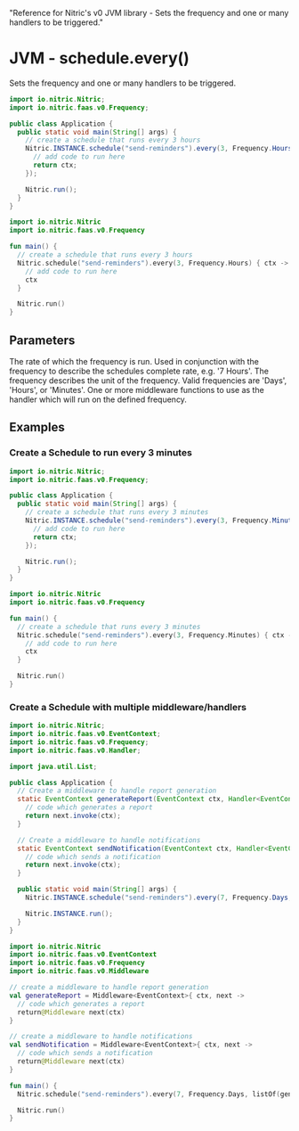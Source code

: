   "Reference for Nitric's v0 JVM library - Sets the frequency and one or many handlers to be triggered."

# JVM - schedule.every()

Sets the frequency and one or many handlers to be triggered.

<CodeSwitcher>

```java
import io.nitric.Nitric;
import io.nitric.faas.v0.Frequency;

public class Application {
  public static void main(String[] args) {
    // create a schedule that runs every 3 hours
    Nitric.INSTANCE.schedule("send-reminders").every(3, Frequency.Hours, (ctx) -> {
      // add code to run here
      return ctx;
    });

    Nitric.run();
  }
}
```

```kotlin
import io.nitric.Nitric
import io.nitric.faas.v0.Frequency

fun main() {
  // create a schedule that runs every 3 hours
  Nitric.schedule("send-reminders").every(3, Frequency.Hours) { ctx ->
    // add code to run here
    ctx
  }

  Nitric.run()
}
```

</CodeSwitcher>

## Parameters

<Properties>
  <Property name="rate" required type="Int">
    The rate of which the frequency is run. Used in conjunction with the
    frequency to describe the schedules complete rate, e.g. '7 Hours'.
  </Property>
  <Property name="frequency" required type="Frequency">
    The frequency describes the unit of the frequency. Valid frequencies are
    'Days', 'Hours', or 'Minutes'.
  </Property>
  <Property
    name="middleware"
    required
    type="EventMiddleware or List<EventMiddleware>"
  >
    One or more middleware functions to use as the handler which will run on the
    defined frequency.
  </Property>
</Properties>

## Examples

### Create a Schedule to run every 3 minutes

<CodeSwitcher>

```java
import io.nitric.Nitric;
import io.nitric.faas.v0.Frequency;

public class Application {
  public static void main(String[] args) {
    // create a schedule that runs every 3 minutes
    Nitric.INSTANCE.schedule("send-reminders").every(3, Frequency.Minutes, (ctx) -> {
      // add code to run here
      return ctx;
    });

    Nitric.run();
  }
}
```

```kotlin
import io.nitric.Nitric
import io.nitric.faas.v0.Frequency

fun main() {
  // create a schedule that runs every 3 minutes
  Nitric.schedule("send-reminders").every(3, Frequency.Minutes) { ctx ->
    // add code to run here
    ctx
  }

  Nitric.run()
}
```

</CodeSwitcher>

### Create a Schedule with multiple middleware/handlers

<CodeSwitcher>

```java
import io.nitric.Nitric;
import io.nitric.faas.v0.EventContext;
import io.nitric.faas.v0.Frequency;
import io.nitric.faas.v0.Handler;

import java.util.List;

public class Application {
  // Create a middleware to handle report generation
  static EventContext generateReport(EventContext ctx, Handler<EventContext> next) {
    // code which generates a report
    return next.invoke(ctx);
  }

  // Create a middleware to handle notifications
  static EventContext sendNotification(EventContext ctx, Handler<EventContext> next) {
    // code which sends a notification
    return next.invoke(ctx);
  }

  public static void main(String[] args) {
    Nitric.INSTANCE.schedule("send-reminders").every(7, Frequency.Days, List.of(Test::generateReport, Test::sendNotification));

    Nitric.INSTANCE.run();
  }
}
```

```kotlin
import io.nitric.Nitric
import io.nitric.faas.v0.EventContext
import io.nitric.faas.v0.Frequency
import io.nitric.faas.v0.Middleware

// create a middleware to handle report generation
val generateReport = Middleware<EventContext>{ ctx, next ->
  // code which generates a report
  return@Middleware next(ctx)
}

// create a middleware to handle notifications
val sendNotification = Middleware<EventContext>{ ctx, next ->
  // code which sends a notification
  return@Middleware next(ctx)
}

fun main() {
  Nitric.schedule("send-reminders").every(7, Frequency.Days, listOf(generateReport, sendNotification))

  Nitric.run()
}
```

</CodeSwitcher>
